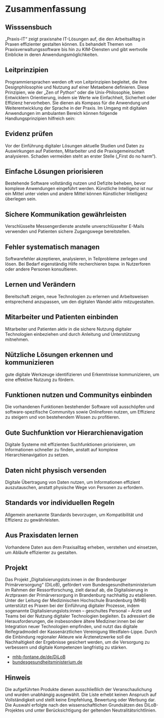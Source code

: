 # Zusammenfassung

## Wisssensbuch

„Praxis-IT“ zeigt praxisnahe IT-Lösungen auf, die den Arbeitsalltag in Praxen effizienter gestalten können. Es behandelt Themen von Praxisverwaltungssoftware bis hin zu KIM-Diensten und gibt wertvolle Einblicke in deren Anwendungsmöglichkeiten.

## Leitprinzipien

Programmiersprachen werden oft von Leitprinzipien begleitet, die ihre Designphilosophie und Nutzung auf einer Metaebene definieren. Diese Prinzipien, wie der „Zen of Python“ oder die Unix-Philosophie, bieten Entwicklern Orientierung, indem sie Werte wie Einfachheit, Sicherheit oder Effizienz hervorheben. Sie dienen als Kompass für die Anwendung und Weiterentwicklung der Sprache in der Praxis. Im Umgang mit digitalen Anwendungen im ambulanten Bereich können folgende Handlungsprinzipien hilfreich sein:

::: {.callout-note}
## Evidenz prüfen
Vor der Einführung digitaler Lösungen aktuelle Studien und Daten zu Auswirkungen auf Patienten, Mitarbeiter und die Praxisgemeinschaft analysieren. Schaden vermeiden steht an erster Stelle („First do no harm“).  
:::

::: {.callout-note}
## Einfache Lösungen priorisieren
Bestehende Software vollständig nutzen und Defizite beheben, bevor komplexe Anwendungen eingeführt werden. Künstliche Intelligenz ist nur ein Mittel unter vielen und andere Mittel können Künstlicher Intelligenz überlegen sein.
:::

::: {.callout-note}
## Sichere Kommunikation gewährleisten
Verschlüsselte Messengerdienste anstelle unverschlüsselter E-Mails verwenden und Patienten sichere Zugangswege bereitstellen.
:::

::: {.callout-note}
## Fehler systematisch managen
Softwarefehler akzeptieren, analysieren, in Teilprobleme zerlegen und lösen. Bei Bedarf eigenständig Hilfe recherchieren bspw. in Nutzerforen oder andere Personen konsultieren.
:::

::: {.callout-note}
## Lernen und Verändern
Bereitschaft zeigen, neue Technologien zu erlernen und Arbeitsweisen entsprechend anzupassen, um den digitalen Wandel aktiv mitzugestalten.
:::

::: {.callout-note}
## Mitarbeiter und Patienten einbinden
Mitarbeiter und Patienten aktiv in die sichere Nutzung digitaler Technologien einbeziehen und durch Anleitung und Unterstützung mitnehmen.
:::

::: {.callout-note}
## Nützliche Lösungen erkennen und kommunizieren
gute digitale Werkzeuge identifizieren und Erkenntnisse kommunizieren, um eine effektive Nutzung zu fördern.
:::

::: {.callout-note}
## Funktionen nutzen und Communitys einbinden
Die vorhandenen Funktionen bestehender Software voll ausschöpfen und software-spezifische Communitys sowie Onlineforen nutzen, um Effizienz zu steigern und von bestehendem Wissen zu profitieren.
:::

::: {.callout-note}
## Gute Suchfunktion vor Hierarchienavigation
Digitale Systeme mit effizienten Suchfunktionen priorisieren, um Informationen schneller zu finden, anstatt auf komplexe Hierarchienavigation zu setzen.
:::

::: {.callout-note}
## Daten nicht physisch versenden
Digitale Übertragung von Daten nutzen, um Informationen effizient auszutauschen, anstatt physische Wege von Personen zu erfordern.
:::

::: {.callout-note}
## Standards vor individuellen Regeln
Allgemein anerkannte Standards bevorzugen, um Kompatibilität und Effizienz zu gewährleisten.
:::

::: {.callout-note}
## Aus Praxisdaten lernen
Vorhandene Daten aus dem Praxisalltag erheben, verstehen und einsetzen, um Abläufe effizienter zu gestalten.
:::

## Projekt

Das Projekt „Digitalisierungslots:innen in der Brandenburger Primärversorgung“ (DiLoB), gefördert vom Bundesgesundheitsministerium im Rahmen der Ressortforschung, zielt darauf ab, die Digitalisierung in Arztpraxen der Primärversorgung in Brandenburg nachhaltig zu etablieren. Unter der Leitung der Medizinischen Hochschule Brandenburg (MHB) unterstützt es Praxen bei der Einführung digitaler Prozesse, indem sogenannte Digitalisierungslots:innen – geschultes Personal – Ärzte und Teams bei der Nutzung digitaler Technologien begleiten. Es adressiert die Herausforderungen, die insbesondere ältere Mediziner:innen bei der Integration neuer Technologien empfinden, und nutzt das digitale Reifegradmodell der Kassenärztlichen Vereinigung Westfalen-Lippe. Durch die Einbindung regionaler Akteure wie Ärztenetzwerke soll die Nachhaltigkeit der Ergebnisse gesichert werden, um die Versorgung zu verbessern und digitale Kompetenzen langfristig zu stärken.

* [mhb-fontane.de/de/DiLoB](https://www.mhb-fontane.de/de/DiLoB)
* [bundesgesundheitsministerium.de](https://www.bundesgesundheitsministerium.de/ministerium/ressortforschung/handlungsfelder/forschungsschwerpunkte/pilotvorhaben-zur-implementierung-und-verstetigung-von-digital-health-ansaetzen/dilob.html)

## Hinweis

Die aufgeführten Produkte dienen ausschließlich der Veranschaulichung und wurden unabhängig ausgewählt. Die Liste erhebt keinen Anspruch auf Vollständigkeit und stellt keine Empfehlung, Bewertung oder Werbung dar. Die Auswahl erfolgte nach den wissenschaftlichen Grundsätzen des DiLoB-Projektes und unter Berücksichtigung der geltenden Neutralitätsrichtlinien.
